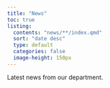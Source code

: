 ```yaml
---
title: "News"
toc: true
listing:
  contents: "news/**/index.qmd"
  sort: "date desc"
  type: default
  categories: false
  image-height: 150px
---
```


Latest news from our department.